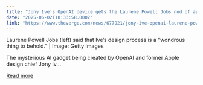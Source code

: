 ```yaml
---
title: "Jony Ive’s OpenAI device gets the Laurene Powell Jobs nod of approval"
date: "2025-06-02T10:33:58.000Z"
link: "https://www.theverge.com/news/677921/jony-ive-openai-laurene-powell-jobs-interview"
---
```


Laurene Powell Jobs (left) said that Ive’s design process is a “wondrous thing to behold.” | Image: Getty Images

The mysterious AI gadget being created by OpenAI and former Apple design chief Jony Iv...

[Read more](https://www.theverge.com/news/677921/jony-ive-openai-laurene-powell-jobs-interview)
